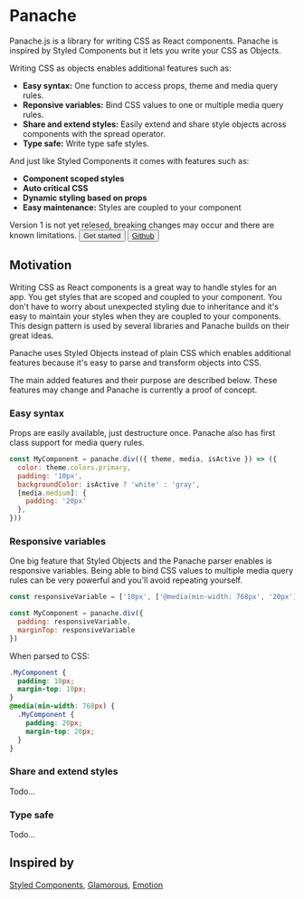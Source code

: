 
# Panache

Panache.js is a library for writing CSS as React components. Panache is inspired by Styled Components but it lets you write your CSS as Objects. 

Writing CSS as objects enables additional features such as:
- **Easy syntax:** One function to access props, theme and media query rules.
- **Reponsive variables:** Bind CSS values to one or multiple media query rules.
- **Share and extend styles:** Easily extend and share style objects across components with the spread operator.
- **Type safe:** Write type safe styles.

And just like Styled Components it comes with features such as:
- **Component scoped styles** 
- **Auto critical CSS**
- **Dynamic styling based on props**
- **Easy maintenance:** Styles are coupled to your component

<Callout>
  Version 1 is not yet relesed, breaking changes may occur and there are known limitations.
</Callout>

<Button primary>
  <Link href="/docs/get-started">
    <a>
      Get started
    </a>
  </Link>
</Button>

<Button>
  <a href="https://github.com/oscarpas/panache" target="_blank">
    Github
  </a>
</Button>

## Motivation

Writing CSS as React components is a great way to handle styles for an app. You get styles that are scoped and coupled to your component. You don't have to worry about unexpected styling due to inheritance and it's easy to maintain your styles when they are coupled to your components. This design pattern is used by several libraries and Panache builds on their great ideas.

Panache uses Styled Objects instead of plain CSS which enables additional features because it's easy to parse and transform objects into CSS.

The main added features and their purpose are described below. These features may change and Panache is currently a proof of concept.

### Easy syntax

Props are easily available, just destructure once. Panache also has first class support for media query rules.

```jsx
const MyComponent = panache.div(({ theme, media, isActive }) => ({
  color: theme.colors.primary,
  padding: '10px',
  backgroundColor: isActive ? 'white' : 'gray',
  [media.medium]: {
    padding: '20px'
  },
}))
```

### Responsive variables

One big feature that Styled Objects and the Panache parser enables is responsive variables. Being able to bind CSS values to multiple media query rules can be very powerful and you'll avoid repeating yourself.

```jsx
const responsiveVariable = ['10px', ['@media(min-width: 768px', '20px']]

const MyComponent = panache.div({
  padding: responsiveVariable,
  marginTop: responsiveVariable
})
```

When parsed to CSS:

```css
.MyComponent {
  padding: 10px;
  margin-top: 10px;
}
@media(min-width: 768px) {
  .MyComponent {
    padding: 20px;
    margin-top: 20px;
  }
}
```

### Share and extend styles

Todo...

### Type safe

Todo...

## Inspired by

[Styled Components](https://www.styled-components.com/), [Glamorous](https://glamorous.rocks/), [Emotion](https://emotion.sh/)